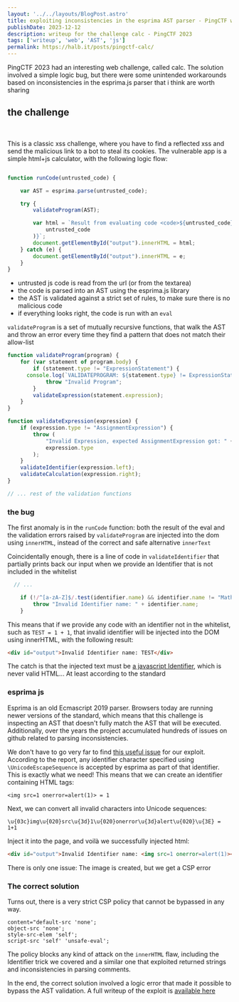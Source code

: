 ```yaml
---
layout: '../../layouts/BlogPost.astro'
title: exploiting inconsistencies in the esprima AST parser - PingCTF writeup
publishDate: 2023-12-12
description: writeup for the challenge calc - PingCTF 2023
tags: ['writeup', 'web', 'AST', 'js']
permalink: https://halb.it/posts/pingctf-calc/
---
```


PingCTF 2023 had an interesting web challenge, called calc. The solution involved a simple logic bug, but there were some unintended workarounds based on inconsistencies in the esprima.js parser that i think are worth sharing

## the challenge


<PictureThemed src="calc" height={450} alt="Screenshot of a website with a green background and a white container in the middle, titled 'calculator'. In the container there is a textarea containing the code 'a = 1+1;b=a'. Immediately under the textarea, a small text reads: 'result from evaluating the code a=1+1;b=a is 4'. under the small text there is a green button labelled 'calculate', and on its left there is a link labelled Report" />
<br/>

This is a classic xss challenge, where you have to find a reflected xss and send the malicious link to a bot to steal its cookies.
The vulnerable app is a simple html+js calculator, with the following logic flow:

```js

function runCode(untrusted_code) {

	var AST = esprima.parse(untrusted_code);

	try {
		validateProgram(AST);

		var html = `Result from evaluating code <code>${untrusted_code}</code> is ${eval(
			untrusted_code
		)}`;
		document.getElementById("output").innerHTML = html;
	} catch (e) {
		document.getElementById("output").innerHTML = e;
	}
}
```
- untrusted js code is read from the url (or from the textarea)
- the code is parsed into an AST using the esprima.js library
- the AST is validated against a strict set of rules, to make sure there is no malicious code
- if everything looks right, the code is run with an `eval`


`validateProgram` is a set of mutually recursive functions, that walk the AST and throw an error every time they find a pattern that does not match their allow-list

```js
function validateProgram(program) {
	for (var statement of program.body) {
		if (statement.type != "ExpressionStatement") {
      console.log(`VALIDATEPROGRAM: ${statement.type} != ExpressionStatement`)
			throw "Invalid Program";
		}
		validateExpression(statement.expression);
	}
}

function validateExpression(expression) {
	if (expression.type != "AssignmentExpression") {
		throw (
			"Invalid Expression, expected AssignmentExpression got: " +
			expression.type
		);
	}
	validateIdentifier(expression.left);
	validateCalculation(expression.right);
}

// ... rest of the validation functions

```

### the bug

The first anomaly is in the `runCode` function: both the result of the eval and the validation errors raised by `validateProgram` are injected into the dom using `innerHTML`, instead of the correct and safe alternative `innerText`

Coincidentally enough, there is a line of code in `validateIdentifier` that partially prints back our input when we provide an Identifier that is not included in the whitelist

```js
  // ...

	if (!/^[a-zA-Z]$/.test(identifier.name) && identifier.name != "Math") {
		throw "Invalid Identifier name: " + identifier.name;
	}
```

This means that if we provide any code with an identifier not in the whitelist, such as `TEST = 1 + 1`,
that invalid identifier will be injected into the DOM using innerHTML, with the following result:

```html
<div id="output">Invalid Identifier name: TEST</div>
```

The catch is that the injected text must be [a javascript Identifier](https://tc39.es/ecma262/multipage/ecmascript-language-lexical-grammar.html#prod-IdentifierName), which is never valid HTML... At least according to the standard

### esprima js

Esprima is an old Ecmascript 2019 parser.
Browsers today are running newer versions of the standard, which means that this challenge is inspecting an AST that doesn't fully match the AST that will be executed. <br/> Additionally, over the years the project accumulated hundreds of issues on github related to parsing inconsistencies.

We don't have to go very far to find [this useful issue](https://github.com/jquery/esprima/issues/1985
) for our exploit.
 According to the report, any identifier character specified using `\UnicodeEscapeSequence` is accepted by esprima as part of that identifier.<br/>
 This is exactly what we need! This means that we can create an identifier containing HTML tags:
```
<img src=1 onerror=alert(1)> = 1
```

Next, we can convert all invalid characters into Unicode sequences:

```
\u{03c}img\u{020}src\u{3d}1\u{020}onerror\u{3d}alert\u{020}\u{3E} = 1+1
```

Inject it into the page, and voilà we successfully injected html:<br/>

```html
<div id="output">Invalid Identifier name: <img src=1 onerror=alert(1)></div>
```

There is only one issue: The image is created, but we get a CSP error

### The correct solution

Turns out, there is a very strict CSP policy that cannot be bypassed in any way.

```
content="default-src 'none';
object-src 'none';
style-src-elem 'self';
script-src 'self' 'unsafe-eval';
```

The policy blocks any kind of attack on the `innerHTML` flaw, 
including the Identifier trick we covered and a similar one that exploited returned strings and inconsistencies in parsing comments.

In the end, the correct solution involved a logic error that made it possible to bypass the AST validation.
A full writeup of the exploit is [available here](https://gist.github.com/egonny/4dbf5151f99059ae58cf9390c7cc3830)

